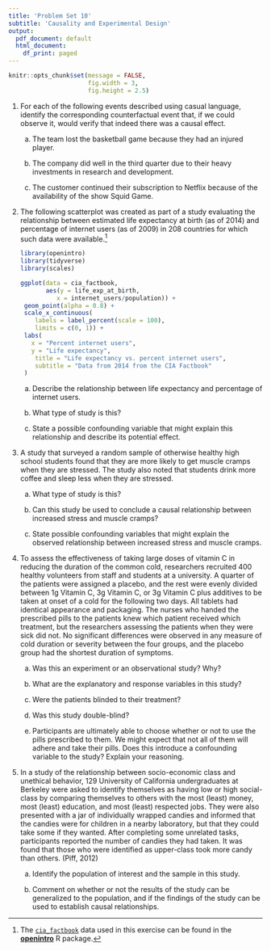 ```yaml
---
title: 'Problem Set 10'
subtitle: 'Causality and Experimental Design'
output:
  pdf_document: default
  html_document:
    df_print: paged
---
```


```r
knitr::opts_chunk$set(message = FALSE,
                      fig.width = 3,
                      fig.height = 2.5)
```


1. For each of the following events described using casual language, identify the corresponding counterfactual event that, if we could observe it, would verify that indeed there was a causal effect.

    a. The team lost the basketball game because they had an injured player.
    
    b. The company did well in the third quarter due to their heavy investments in research and development.
    
    c. The customer continued their subscription to Netflix because of the availability of the show Squid Game.
    

2.  The following scatterplot was created as part of a study evaluating the relationship between estimated life expectancy at birth (as of 2014) and percentage of internet users (as of 2009) in 208 countries for which such data were available.^[The [`cia_factbook`](http://openintrostat.github.io/openintro/reference/cia_factbook.html) data used in this exercise can be found in the [**openintro**](http://openintrostat.github.io/openintro) R package.]
    
    ```r
    library(openintro)
    library(tidyverse)
    library(scales)
    
    ggplot(data = cia_factbook,
           aes(y = life_exp_at_birth,
              x = internet_users/population)) +
     geom_point(alpha = 0.8) +
     scale_x_continuous(
        labels = label_percent(scale = 100),
        limits = c(0, 1)) +
     labs(
       x = "Percent internet users",
       y = "Life expectancy",
        title = "Life expectancy vs. percent internet users", 
        subtitle = "Data from 2014 from the CIA Factbook"
     )
    ```

    a.  Describe the relationship between life expectancy and percentage of internet users.

    b.  What type of study is this?

    c.  State a possible confounding variable that might explain this relationship and describe its potential effect.
    
3. A study that surveyed a random sample of otherwise healthy high school students found that they are more likely to get muscle cramps when they are stressed. The study also noted that students drink more coffee and sleep less when they are stressed.

    a. What type of study is this?

    b. Can this study be used to conclude a causal relationship between increased stress and muscle cramps?

    c. State possible confounding variables that might explain the observed relationship between increased stress and muscle cramps.


4. To assess the effectiveness of taking large doses of vitamin C in reducing the duration of the common cold, researchers recruited 400 healthy volunteers from staff and students at a university. 
A quarter of the patients were assigned a placebo, and the rest were evenly divided between 1g Vitamin C, 3g Vitamin C, or 3g Vitamin C plus additives to be taken at onset of a cold for the following two days. 
All tablets had identical appearance and packaging. 
The nurses who handed the prescribed pills to the patients knew which patient received which treatment, but the researchers assessing the patients when they were sick did not. 
No significant differences were observed in any measure of cold duration or severity between the four groups, and the placebo group had the shortest duration of symptoms.

    a.  Was this an experiment or an observational study? Why?

    b.  What are the explanatory and response variables in this study?

    c.  Were the patients blinded to their treatment?

    d.  Was this study double-blind?

    e.  Participants are ultimately able to choose whether or not to use the pills prescribed to them. We might expect that not all of them will adhere and take their pills. Does this introduce a confounding variable to the study? Explain your reasoning.
    
5. In a study of the relationship between socio-economic class and unethical behavior, 129 University of California undergraduates at Berkeley were asked to identify themselves as having low or high social-class by comparing themselves to others with the most (least) money, most (least) education, and most (least) respected jobs. 
They were also presented with a jar of individually wrapped candies and informed that the candies were for children in a nearby laboratory, but that they could take some if they wanted. 
After completing some unrelated tasks, participants reported the number of candies they had taken. 
It was found that those who were identified as upper-class took more candy than others. (Piff, 2012)

    a.  Identify the population of interest and the sample in this study.

    b.  Comment on whether or not the results of the study can be generalized to the population, and if the findings of the study can be used to establish causal relationships.